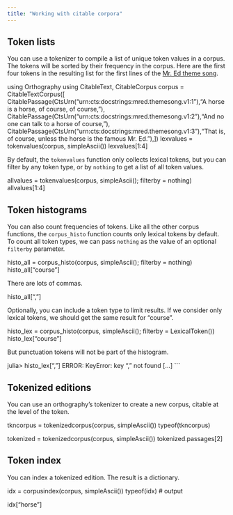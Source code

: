```yaml
---
title: "Working with citable corpora"
---
```


## Token lists

You can use a tokenizer to compile a list of unique token values in a corpus. The tokens will be sorted by their frequency in the corpus.  Here are the first four tokens in the resulting list for the first lines of the [Mr. Ed theme song](http://www.lyricsondemand.com/tvthemes/mredlyrics.html).


using Orthography
using CitableText, CitableCorpus
corpus = CitableTextCorpus([
        CitablePassage(CtsUrn("urn:cts:docstrings:mred.themesong.v1:1"),"A horse is a horse, of course, of course,"),
        CitablePassage(CtsUrn("urn:cts:docstrings:mred.themesong.v1:2"),"And no one can talk to a horse of course,"),
        CitablePassage(CtsUrn("urn:cts:docstrings:mred.themesong.v1:3"),"That is, of course, unless the horse is the famous Mr. Ed."),
])
lexvalues = tokenvalues(corpus, simpleAscii())
lexvalues[1:4]



By default, the `tokenvalues` function only collects lexical tokens, but you can filter by any token type, or by `nothing` to get a list of all token values.


 allvalues = tokenvalues(corpus, simpleAscii(); filterby = nothing)
 allvalues[1:4]




## Token histograms


You can also count frequencies of tokens.  Like all the other corpus functions, the `corpus_histo` function counts only lexical tokens by default.  To count all token types, we can pass `nothing` as the value of an optional `filterby` parameter.


histo_all = corpus_histo(corpus, simpleAscii(); filterby = nothing)
histo_all["course"]

There are lots of commas.

histo_all[","]


Optionally, you can include a token type to limit results.  If we consider only lexical tokens, we should get the same result for "course".

histo_lex = corpus_histo(corpus, simpleAscii(); filterby = LexicalToken())
histo_lex["course"]


But punctuation tokens will not be part of the histogram.

julia> histo_lex[","]
ERROR: KeyError: key "," not found
[...]
```

## Tokenized editions

You can use an orthography's tokenizer to create a new corpus, citable at the level of the token.


tkncorpus = tokenizedcorpus(corpus, simpleAscii())
typeof(tkncorpus)


tokenized = tokenizedcorpus(corpus, simpleAscii())
tokenized.passages[2]




## Token index

You can index a tokenized edition.  The result is a dictionary.

idx = corpusindex(corpus, simpleAscii())
typeof(idx)
# output


idx["horse"]

